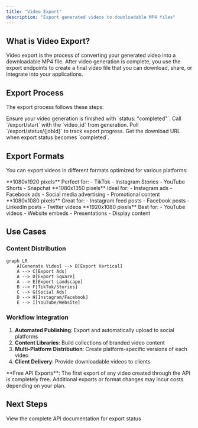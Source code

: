 ```yaml
---
title: "Video Export"
description: "Export generated videos to downloadable MP4 files"
---
```


## What is Video Export?

Video export is the process of converting your generated video into a downloadable MP4 file. After video generation is complete, you use the export endpoints to create a final video file that you can download, share, or integrate into your applications.

## Export Process

The export process follows these steps:

<Steps>
  <Step title="Complete Video Generation">
    Ensure your video generation is finished with `status: "completed"`.
  </Step>
  <Step title="Start Export">
    Call `/export/start` with the `video_id` from generation.
  </Step>
  <Step title="Monitor Progress">
    Poll `/export/status/{jobId}` to track export progress.
  </Step>
  <Step title="Download Video">
    Get the download URL when export status becomes `completed`.
  </Step>
</Steps>

## Export Formats

You can export videos in different formats optimized for various platforms:

<CardGroup cols={2}>
  <Card title="Vertical (9:16)" icon="mobile">
    **1080x1920 pixels**
    Perfect for:
    - TikTok
    - Instagram Stories
    - YouTube Shorts
    - Snapchat
  </Card>
  <Card title="Ads (4:5)" icon="rectangle-vertical">
    **1080x1350 pixels**
    Ideal for:
    - Instagram ads
    - Facebook ads
    - Social media advertising
    - Promotional content
  </Card>
  <Card title="Square (1:1)" icon="square">
    **1080x1080 pixels**
    Great for:
    - Instagram feed posts
    - Facebook posts
    - LinkedIn posts
    - Twitter videos
  </Card>
  <Card title="Landscape (16:9)" icon="desktop">
    **1920x1080 pixels**
    Best for:
    - YouTube videos
    - Website embeds
    - Presentations
    - Display content
  </Card>
</CardGroup>

## Use Cases

### Content Distribution
```mermaid
graph LR
    A[Generate Video] --> B[Export Vertical]
    A --> C[Export Ads]
    A --> D[Export Square]  
    A --> E[Export Landscape]
    B --> F[TikTok/Stories]
    C --> G[Social Ads]
    D --> H[Instagram/Facebook]
    E --> I[YouTube/Website]
```

### Workflow Integration
1. **Automated Publishing**: Export and automatically upload to social platforms
2. **Content Libraries**: Build collections of branded video content
3. **Multi-Platform Distribution**: Create platform-specific versions of each video
4. **Client Delivery**: Provide downloadable videos to clients

<Tip>
**Free API Exports**: The first export of any video created through the API is completely free. Additional exports or format changes may incur costs depending on your plan.
</Tip>

## Next Steps

<Card title="Export Status API" href="/api-reference/export/status" icon="code">
  View the complete API documentation for export status
</Card>